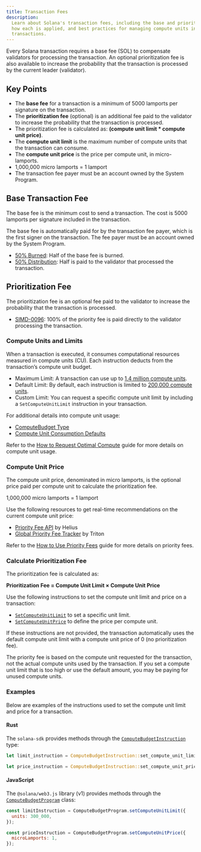 ```yaml
---
title: Transaction Fees
description:
  Learn about Solana's transaction fees, including the base and priority fees,
  how each is applied, and best practices for managing compute units in your
  transactions.
---
```


Every Solana transaction requires a base fee (SOL) to compensate validators for
processing the transaction. An optional prioritization fee is also available to
increase the probability that the transaction is processed by the current leader
(validator).

## Key Points

- The **base fee** for a transaction is a minimum of 5000 lamports per signature
  on the transaction.
- The **prioritization fee** (optional) is an additional fee paid to the
  validator to increase the probability that the transaction is processed.
- The prioritization fee is calculated as: **(compute unit limit \* compute unit
  price)**.
- The **compute unit limit** is the maximum number of compute units that the
  transaction can consume.
- The **compute unit price** is the price per compute unit, in micro-lamports.
- 1,000,000 micro lamports = 1 lamport
- The transaction fee payer must be an account owned by the System Program.

## Base Transaction Fee

The base fee is the minimum cost to send a transaction. The cost is 5000
lamports per signature included in the transaction.

The base fee is automatically paid for by the transaction fee payer, which is
the first signer on the transaction. The fee payer must be an account owned by
the System Program.

- [50% Burned](https://github.com/anza-xyz/agave/blob/v2.1.13/sdk/fee-calculator/src/lib.rs#L70):
  Half of the base fee is burned.
- [50% Distribution](https://github.com/anza-xyz/agave/blob/e621336acad4f5d6e5b860eaa1b074b01c99253c/runtime/src/bank/fee_distribution.rs#L58-L62):
  Half is paid to the validator that processed the transaction.

## Prioritization Fee

The prioritization fee is an optional fee paid to the validator to increase the
probability that the transaction is processed.

- [SIMD-0096](https://github.com/solana-foundation/solana-improvement-documents/blob/main/proposals/0096-reward-collected-priority-fee-in-entirety.md):
  100% of the priority fee is paid directly to the validator processing the
  transaction.

### Compute Units and Limits

When a transaction is executed, it consumes computational resources measured in
compute units (CU). Each instruction deducts from the transaction’s compute unit
budget.

- Maximum Limit: A transaction can use up to
  [1.4 million compute units](https://github.com/anza-xyz/agave/blob/v2.1.13/compute-budget/src/compute_budget_limits.rs#L14).
- Default Limit: By default, each instruction is limited to
  [200,000 compute units](https://github.com/anza-xyz/agave/blob/v2.1.13/compute-budget/src/compute_budget_limits.rs#L10).
- Custom Limit: You can request a specific compute unit limit by including a
  `SetComputeUnitLimit` instruction in your transaction.

For additional details into compute unit usage:

- [ComputeBudget Type](https://github.com/anza-xyz/agave/blob/v2.1.13/compute-budget/src/compute_budget.rs#L22-L130)
- [Compute Unit Consumption Defaults](https://github.com/anza-xyz/agave/blob/v2.1.13/compute-budget/src/compute_budget.rs#L149-L197)

Refer to the
[How to Request Optimal Compute](/developers/guides/advanced/how-to-request-optimal-compute)
guide for more details on compute unit usage.

### Compute Unit Price

The compute unit price, denominated in micro lamports, is the optional price
paid per compute unit to calculate the prioritization fee.

<Callout>1,000,000 micro lamports = 1 lamport</Callout>

Use the following resources to get real-time recommendations on the current
compute unit price:

- [Priority Fee API](https://docs.helius.dev/solana-apis/priority-fee-api) by
  Helius
- [Global Priority Fee Tracker](https://triton.one/solana-prioritization-fees/)
  by Triton

Refer to the
[How to Use Priority Fees](/developers/guides/advanced/how-to-use-priority-fees)
guide for more details on priority fees.

### Calculate Prioritization Fee

The prioritization fee is calculated as:

**Prioritization Fee = Compute Unit Limit × Compute Unit Price**

Use the following instructions to set the compute unit limit and price on a
transaction:

- [`SetComputeUnitLimit`](https://github.com/anza-xyz/agave/blob/v2.1.13/sdk/src/compute_budget.rs#L42-L44)
  to set a specific unit limit.
- [`SetComputeUnitPrice`](https://github.com/anza-xyz/agave/blob/v2.1.13/sdk/src/compute_budget.rs#L48-L50)
  to define the price per compute unit.

<Callout>

If these instructions are not provided, the transaction automatically uses the
default compute unit limit with a compute unit price of 0 (no prioritization
fee).

The priority fee is based on the compute unit requested for the transaction, not
the actual compute units used by the transaction. If you set a compute unit
limit that is too high or use the default amount, you may be paying for unused
compute units.

</Callout>

### Examples

Below are examples of the instructions used to set the compute unit limit and
price for a transaction.

#### Rust

The `solana-sdk` provides methods through the
[`ComputeBudgetInstruction`](https://github.com/anza-xyz/agave/blob/v2.1.13/sdk/src/compute_budget.rs#L17-L31)
type:

```rust
let limit_instruction = ComputeBudgetInstruction::set_compute_unit_limit(300_000);

let price_instruction = ComputeBudgetInstruction::set_compute_unit_price(1);
```

#### JavaScript

The `@solana/web3.js` library (v1) provides methods through the
[`ComputeBudgetProgram`](https://solana-labs.github.io/solana-web3.js/v1.x/classes/ComputeBudgetProgram.html)
class:

```js
const limitInstruction = ComputeBudgetProgram.setComputeUnitLimit({
  units: 300_000,
});

const priceInstruction = ComputeBudgetProgram.setComputeUnitPrice({
  microLamports: 1,
});
```
